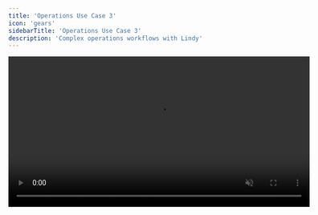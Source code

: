 ```yaml
---
title: 'Operations Use Case 3'
icon: 'gears'
sidebarTitle: 'Operations Use Case 3'
description: 'Complex operations workflows with Lindy'
---
```


<div style={{ display: 'flex', justifyContent: 'center', margin: '2rem 0' }}>
  <div className="video-card">
    <video
      src="https://lindyfiles.nyc3.cdn.digitaloceanspaces.com/triggers.mp4"
      width="600"
      autoPlay
      muted
      loop
      playsInline
      style={{ display: 'block', width: '100%', borderRadius: '16px' }}
    />
  </div>
</div>

